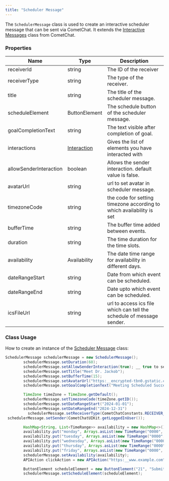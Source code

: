 ```yaml
---
title: "Scheduler Message"
---
```


The `SchedulerMessage` class is used to create an interactive scheduler message that can be sent via CometChat. It extends the [Interactive Messages](/sdk/android/interactive-messages) class from CometChat.

### Properties

| Name                   | Type                                                              | Description                                                           |
| ---------------------- | ----------------------------------------------------------------- | --------------------------------------------------------------------- |
| receiverId             | string                                                            | The ID of the receiver                                                |
| receiverType           | string                                                            | The type of the receiver.                                             |
| title                  | string                                                            | The title of the scheduler message.                                   |
| scheduleElement        | ButtonElement                                                     | The schedule button of the scheduler message.                         |
| goalCompletionText     | string                                                            | The text visible after completion of goal.                            |
| interactions           | [Interaction](/sdk/android/interactive-messages#interaction) | Gives the list of elements you have interacted with                   |
| allowSenderInteraction | boolean                                                           | Allows the sender interaction. default value is false.                |
| avatarUrl              | string                                                            | url to set avatar in scheduler message.                               |
| timezoneCode           | string                                                            | the code for setting timezone according to which availability is set  |
| bufferTime             | string                                                            | The buffer time added between events.                                 |
| duration               | string                                                            | The time duration for the time slots.                                 |
| availability           | Availability                                                      | The date time range for availability in different days.               |
| dateRangeStart         | string                                                            | Date from which event can be scheduled.                               |
| dateRangeEnd           | string                                                            | Date upto which event can be scheduled.                               |
| icsFileUrl             | string                                                            | url to access ics file which can tell the schedule of message sender. |

### Class Usage

How to create an instance of the [Scheduler Message](/web-shared/scheduler-message) class:

```java
SchedulerMessage schedulerMessage = new SchedulerMessage();
        schedulerMessage.setDuration(60);
        schedulerMessage.setAllowSenderInteraction(true); __ true to set the sender as the scheduler
        schedulerMessage.setTitle("Meet Dr. Jackob");
        schedulerMessage.setBufferTime(15);
        schedulerMessage.setAvatarUrl("https:__encrypted-tbn0.gstatic.com_images?q=tbn:ANd9GcRdRz0HEBl1wvncmX6rU8wFrRDxt2cvn2Dq9w&usqp=CAU");
        schedulerMessage.setGoalCompletionText("Meeting Scheduled Successfully!!");

        TimeZone timeZone = TimeZone.getDefault();
        schedulerMessage.setTimezoneCode(timeZone.getID());
        schedulerMessage.setDateRangeStart("2024-01-01");
        schedulerMessage.setDateRangeEnd("2024-12-31")
          schedulerMessage.setReceiverType(CometChatConstants.RECEIVER_TYPE_USER);
 schedulerMessage.setSender(CometChatUIKit.getLoggedInUser());

        HashMap<String, List<TimeRange>> availability = new HashMap<>();
        availability.put("monday", Arrays.asList(new TimeRange("0000", "1359")));
        availability.put("tuesday", Arrays.asList(new TimeRange("0000", "1559")));
        availability.put("wednesday", Arrays.asList(new TimeRange("0000", "0659")));
        availability.put("thursday", Arrays.asList(new TimeRange("0000", "0959")));
        availability.put("friday", Arrays.asList(new TimeRange("0000", "1059")));
        schedulerMessage.setAvailability(availability);
        APIAction clickAction = new APIAction("https:__www.example.com", "POST", "data");

        ButtonElement scheduleElement = new ButtonElement("21", "Submit", clickAction);
        schedulerMessage.setScheduleElement(scheduleElement);
```

